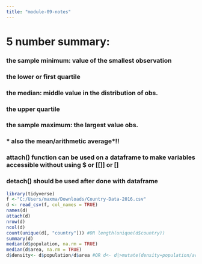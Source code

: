 ```yaml
---
title: "module-09-notes"
---
```

# 5 number summary: 
### the sample minimum: value of the smallest observation
### the lower or first quartile
### the median: middle value in the distribution of obs.
### the upper quartile
### the sample maximum: the largest value obs.
### * also the mean/arithmetic average*!!

### attach() function can be used on a dataframe to make variables accessible without using $ or [[]] or []
### detach() should be used after done with dataframe

```r
library(tidyverse)
f <-"C:/Users/maxma/Downloads/Country-Data-2016.csv"
d <- read_csv(f, col_names = TRUE)
names(d)
attach(d)
nrow(d)
ncol(d)
count(unique(d[, "country"])) #OR length(unique(d$country))
summary(d)
median(d$population, na.rm = TRUE)
median(d$area, na.rm = TRUE)
d$density<- d$population/d$area #OR d<- d|>mutate(density=population/area) OR density<- d$population/d$area d<- cbind(d, density)

```